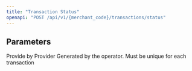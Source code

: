 ```yaml
---
title: "Transaction Status"
openapi: "POST /api/v1/{merchant_code}/transactions/status"
---
```


## Parameters

<ResponseField name="merchant_api_key" type="string" required>
  Provide by Provider
</ResponseField>
<ResponseField name="transaction_code" type="string" required>
  Generated by the operator. Must be unique for each transaction
</ResponseField>
